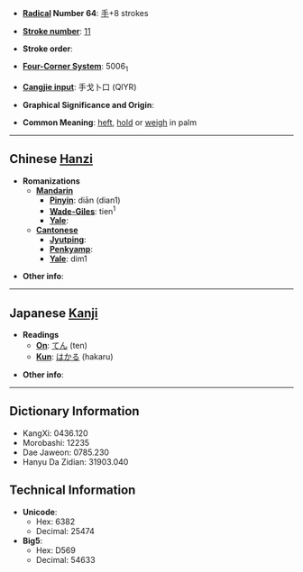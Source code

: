 * '''[[Wiktionary:Chinese radical index| Radical]] Number 64''': [[Wiktionary:Chinese radical index 手|手]]+8 strokes

* '''[[Wiktionary:Chinese total strokes index|Stroke number]]''': [[Wiktionary:Chinese total strokes index 11|11]]

* '''Stroke order''': 

* '''[[Wiktionary:Chinese four corner index|Four-Corner System]]''': 5006<sub>1</sub>

* '''[[Wiktionary:Chinese Cangjie index|Cangjie input]]''': 手戈卜口 (QIYR)

* '''Graphical Significance and Origin''': 

* '''Common Meaning''': [[heft]], [[hold]] or [[weigh]] in palm

----

== Chinese [[Hanzi]] ==

* '''Romanizations'''
** '''[[Mandarin]]'''
*** '''[[Pinyin]]''': diān (dian1)
*** '''[[Wade-Giles]]''': tien<sup>1</sup>
*** '''[[Yale]]''': 
** '''[[Cantonese]]'''
*** '''[[Jyutping]]''':
*** '''[[Penkyamp]]''': 
*** '''[[Yale]]''': dim1

* '''Other info''': 

----

== Japanese [[Kanji]] ==

* '''Readings'''
** '''[[On]]''': [[てん]] (ten)
** '''[[Kun]]''': [[はかる]] (hakaru)

* '''Other info''':  

----

== Dictionary Information ==

* KangXi: 0436.120
* Morobashi: 12235
* Dae Jaweon: 0785.230
* Hanyu Da Zidian: 31903.040

== Technical Information ==

* '''Unicode''':
** Hex: 6382
** Decimal: 25474
* '''Big5''':
** Hex: D569
** Decimal: 54633